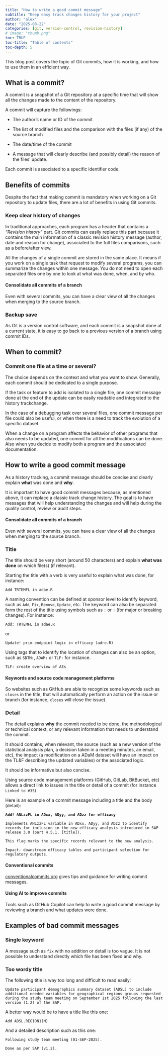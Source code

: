 ```yaml
---
title: "How to write a good commit message"
subtitle: "Keep easy track changes history for your project"
author: "alex"
date: "2025-08-22"
categories: [git, version-control, revision-history]
# image: "thumb.png"
toc: TRUE
toc-title: "Table of contents"
toc-depth: 5
---
```


This blog post covers the topic of Git commits, how it is working, and how to use them in an efficient way.

## What is a commit?

A commit is a snapshot of a Git repository at a specific time that will show all the changes made to the content of the repository.

A commit will capture the followings:

-   The author's name or ID of the commit

-   The list of modified files and the comparison with the files (if any) of the source branch

-   The date/time of the commit

-   A message that will clearly describe (and possibly detail) the reason of the files' update.

Each commit is associated to a specific identifier code.

## Benefits of commits

Despite the fact that making commit is mandatory when working on a Git repository to update files, there are a lot of benefits in using Git commits.

### Keep clear history of changes

In traditional approaches, each program has a header that contains a *"Revision history"* part. Git commits can easily replace this part because it contains the main information of a classic revision history message (author, date and reason for change), associated to the full files comparisons, such as a before/after view.

All the changes of a single commit are stored in the same place. It means if you work on a single task that request to modify several programs, you can summarize the changes within one message. You do not need to open each separated files one by one to look at what was done, when, and by who.

::: callout-tip
#### Consolidate all commits of a branch

Even with several commits, you can have a clear view of all the changes when merging to the source branch.
:::

### Backup save

As Git is a version control software, and each commit is a snapshot done at a current state, it is easy to go back to a previous version of a branch using commit IDs.

## When to commit?

### Commit one file at a time or several?

The choice depends on the context and what you want to show. Generally, each commit should be dedicated to a single purpose.

If the task or feature to add is isolated to a single file, one commit message done at the end of the update can be easily readable and integrated to the history trackchange.

In the case of a debugging task over several files, one commit message per file could also be useful, or when there is a need to track the evolution of a specific dataset.

When a change on a program affects the behavior of other programs that also needs to be updated, one commit for all the modifications can be done. Also when you decide to modify both a program and the associated documentation.

## How to write a good commit message

As a history tracking, a commit message should be concise and clearly explain **what** was done and **why**.

It is important to have good commit messages because, as mentioned above, it can replace a classic track change history. The goal is to have messages that will help understanding the changes and will help during the quality control, review or audit steps.

::: callout-tip
#### Consolidate all commits of a branch

Even with several commits, you can have a clear view of all the changes when merging to the source branch.
:::

### Title

The title should be very short (around 50 characters) and explain **what was done** on which file(s) (if relevant).

Starting the title with a verb is very useful to explain what was done, for instance:

::: note
`Add TRTEMFL in adae.R`
:::

A naming convention can be defined at sponsor level to identify keyword, such as `Add`, `Fix`, `Remove`, `Update`, etc. The keyword can also be separated form the rest of the title using symbols such as `:` or `!` (for major or breaking changes). For instance:

::: note
`Add: TRTEMFL in adae.R`
:::

or

::: note
`Update! prim endpoint logic in efficacy (adre.R)`
:::

Using tags that to identify the location of changes can also be an option, such as `SDTM:`, `ADAM:` or `TLF:` for instance.

::: note
`TLF: create overview of AEs`
:::

::: callout-tip
#### Keywords and source code management platforms

So websites such as GitHub are able to recognize some keywords such as `closes` in the title, that will automatically perform an action on the issue or branch (for instance, `closes` will close the issue).
:::

### Detail

The detail explains **why** the commit needed to be done, the methodological or technical context, or any relevant information that needs to understand the commit.

It should contains, when relevant, the source (such as a new version of the statistical analysis plan, a decision taken in a meeting minutes, an email, etc), the impact (a modification on a ADaM dataset will have an impact on the TL&F describing the updated variables) or the associated logic.

It should be informative but also concise.

Using source code management platforms (GitHub, GitLab, BitBucket, etc) allows a direct link to issues in the title or detail of a commit (for instance `Linked to #35`)

Here is an example of a commit message including a title and the body (detail):

::: note
**`Add! ANLzzFL in ADxx, ADyy, and ADzz for efficacy`**

`Implements ANLzzFL variable in ADxx, ADyy, and ADzz to identify records for inclusion in the new efficacy analysis introduced in SAP release 3.0 (part 4.5.1, [title]).`

`This flag marks the specific records relevant to the new analysis.`

`Impact: downstream efficacy tables and participant selection for regulatory outputs.`
:::

::: callout-tip
#### Conventional commits

[conventionalcommits.org](https://www.conventionalcommits.org/en/v1.0.0/) gives tips and guidance for writing commit messages.
:::

::: callout-tip
#### Using AI to improve commits
Tools such as GitHub Copilot can help to write a good commit message by reviewing a branch and what updates were done.
:::

## Examples of bad commit messages

### Single keyword

A message such as `fix` with no addition or detail is too vague. It is not possible to understand directly which file has been fixed and why.

### Too wordy title

The following title is way too long and difficult to read easily:

`
Update participant demographics summary dataset (ADSL) to include additional needed variables for geographical regions groups requested during the study team meeting on September 1st 2025 following the last version (1.2) of the SAP.
`

A better way would be to have a title like this one:

`Add ADSL.REGION1(N)`

And a detailed description such as this one:

`Following study team meeting (01-SEP-2025).`

`Done as per SAP (v1.2).`
